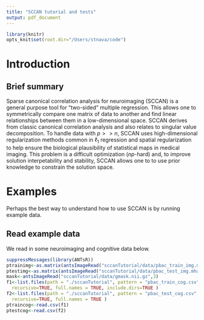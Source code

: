 ```yaml
---
title: "SCCAN tutorial and tests"
output: pdf_document
---
```

```r
library(knitr)
opts_knit$set(root.dir="/Users/stnava/code")
```

# Introduction

## Brief summary
Sparse canonical correlation analysis for neuroimaging (SCCAN) is a general purpose
tool for "two-sided" multiple regression.  This allows one to symmetrically
compare one matrix of data to another and find linear relationships between
them in a low-dimensional space.  SCCAN derives from classic canonical correlation
analysis and also relates to singular value decomposition.  To handle data with $p>>n$,
SCCAN uses high-dimensional regularization methods common in $\ell_1$ regression
and spatial regularization to help ensure the biological plausibility of statistical
maps in medical imaging.  This problem is a difficult optimization ($np$-hard)
and, to improve solution interpetability and stability, SCCAN allows one to
to use prior knowledge to constrain the solution space.

# Examples

Perhaps the best way to understand how to use SCCAN is by running example data.

## Read example data
We read in some neuroimaging and cognitive data below.
```r
suppressMessages(library(ANTsR))
ptrainimg<-as.matrix(antsImageRead("sccanTutorial/data/pbac_train_img.mha",2))
ptestimg<-as.matrix(antsImageRead("sccanTutorial/data/pbac_test_img.mha",2))
mask<-antsImageRead("sccanTutorial/data/gmask.nii.gz",3)
f1<-list.files(path = "./sccanTutorial", pattern = "pbac_train_cog.csv",
  recursive=TRUE, full.names = TRUE, include.dirs=TRUE )
f2<-list.files(path = "./sccanTutorial", pattern = "pbac_test_cog.csv",
  recursive=TRUE, full.names = TRUE )
ptraincog<-read.csv(f1)
ptestcog<-read.csv(f2)
```
